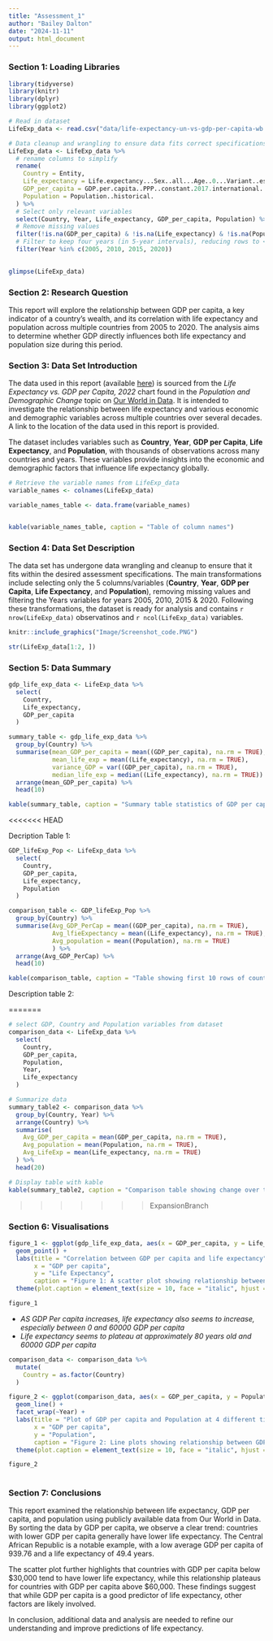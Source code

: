 ```yaml
---
title: "Assessment_1"
author: "Bailey Dalton"
date: "2024-11-11"
output: html_document
---
```


### Section 1: Loading Libraries

```r
library(tidyverse)
library(knitr)
library(dplyr)
library(ggplot2)
```

```r

# Read in dataset 
LifeExp_data <- read.csv("data/life-expectancy-un-vs-gdp-per-capita-wb.csv")

# Data cleanup and wrangling to ensure data fits correct specifications for assessment 1
LifeExp_data <- LifeExp_data %>%
  # rename columns to simplify
  rename(
    Country = Entity,
    Life_expectancy = Life.expectancy...Sex..all...Age..0...Variant..estimates,
    GDP_per_capita = GDP.per.capita..PPP..constant.2017.international...,
    Population = Population..historical.
  ) %>% 
  # Select only relevant variables 
  select(Country, Year, Life_expectancy, GDP_per_capita, Population) %>% 
  # Remove missing values 
  filter(!is.na(GDP_per_capita) & !is.na(Life_expectancy) & !is.na(Population)) %>% 
  # Filter to keep four years (in 5-year intervals), reducing rows to < 1000
  filter(Year %in% c(2005, 2010, 2015, 2020))
  

glimpse(LifeExp_data)
```


### Section 2: Research Question 

This report will explore the relationship between GDP per capita, a key indicator of a country's wealth, and its correlation with life expectancy and population across multiple countries from 2005 to 2020. The analysis aims to determine whether GDP directly influences both life expectancy and population size during this period.


### Section 3: Data Set Introduction

The data used in this report (available [here](https://ourworldindata.org/life-expectancy)) is sourced from the _Life Expectancy vs. GDP per Capita, 2022_ chart found in the _Population and Demographic Change_ topic on [Our World in Data](https://ourworldindata.org/). It is intended to investigate the relationship between life expectancy and various economic and demographic variables across multiple countries over several decades. A link to the location of the data used in this report is provided. 

The dataset includes variables such as **Country**, **Year**, **GDP per Capita**, **Life Expectancy**, and **Population**, with thousands of observations across many countries and years. These variables provide insights into the economic and demographic factors that influence life expectancy globally.

```r

# Retrieve the variable names from LifeExp_data
variable_names <- colnames(LifeExp_data)

variable_names_table <- data.frame(variable_names)


kable(variable_names_table, caption = "Table of column names")
```


### Section 4: Data Set Description 


The data set has undergone data wrangling and cleanup to ensure that it fits within the desired assessment specifications. The main transformations include selecting only the 5 columns/variables (**Country**, **Year**, **GDP per Capita**, **Life Expectancy**, and **Population**), removing missing values and filtering the Years variables for years 2005, 2010, 2015 & 2020. Following these transformations, the dataset is ready for analysis and contains `r nrow(LifeExp_data)` observatinos and `r ncol(LifeExp_data)` variables. 

```r
knitr::include_graphics("Image/Screenshot_code.PNG")
```

```r
str(LifeExp_data[1:2, ])
```

### Section 5: Data Summary

```r
gdp_life_exp_data <- LifeExp_data %>% 
  select(
    Country, 
    Life_expectancy, 
    GDP_per_capita
  )

summary_table <- gdp_life_exp_data %>% 
  group_by(Country) %>% 
  summarise(mean_GDP_per_capita = mean((GDP_per_capita), na.rm = TRUE),
            mean_life_exp = mean((Life_expectancy), na.rm = TRUE), 
            variance_GDP = var((GDP_per_capita), na.rm = TRUE), 
            median_life_exp = median((Life_expectancy), na.rm = TRUE)) %>% 
  arrange(mean_GDP_per_capita) %>% 
  head(10)

kable(summary_table, caption = "Summary table statistics of GDP per capita and Life expectancy by country")
```

<<<<<<< HEAD

Decription Table 1:

```r
GDP_lifeExp_Pop <- LifeExp_data %>% 
  select(
    Country, 
    GDP_per_capita, 
    Life_expectancy, 
    Population
  )

comparison_table <- GDP_lifeExp_Pop %>% 
  group_by(Country) %>% 
  summarise(Avg_GDP_PerCap = mean((GDP_per_capita), na.rm = TRUE),
            Avg_lfieExpectancy = mean((Life_expectancy), na.rm = TRUE),
            Avg_population = mean((Population), na.rm = TRUE)
            ) %>% 
  arrange(Avg_GDP_PerCap) %>% 
  head(10)

kable(comparison_table, caption = "Table showing first 10 rows of countries average GDP per capita, Life Expectancy and Population for comparisons")
```

Description table 2: 

=======
```r
# select GDP, Country and Population variables from dataset 
comparison_data <- LifeExp_data %>% 
  select(
    Country, 
    GDP_per_capita, 
    Population,
    Year, 
    Life_expectancy
  )

# Summarize data
summary_table2 <- comparison_data %>% 
  group_by(Country, Year) %>% 
  arrange(Country) %>% 
  summarise(
    Avg_GDP_per_capita = mean(GDP_per_capita, na.rm = TRUE),
    Avg_population = mean(Population, na.rm = TRUE),
    Avg_LifeExp = mean(Life_expectancy, na.rm = TRUE)
  ) %>% 
  head(20)

# Display table with kable
kable(summary_table2, caption = "Comparison table showing change over time of GDP, Life Expectancy and population in each country")
```

>>>>>>> ExpansionBranch

### Section 6: Visualisations 

```r
figure_1 <- ggplot(gdp_life_exp_data, aes(x = GDP_per_capita, y = Life_expectancy)) + 
  geom_point() +
  labs(title = "Correlation between GDP per capita and life expectancy", 
       x = "GDP per capita", 
       y = "Life Expectancy",
       caption = "Figure 1: A scatter plot showing relationship between GDP per capita and life expectancy") + 
  theme(plot.caption = element_text(size = 10, face = "italic", hjust = 0.5))

figure_1
```

* *_AS GDP Per capita increases, life expectancy also seems to increase, especially between 0 and 60000 GDP per capita_*
* *_Life expectancy seems to plateau at approximately 80 years old and 60000 GDP per capita_* 

```r

comparison_data <- comparison_data %>% 
  mutate(
    Country = as.factor(Country)
  )

figure_2 <- ggplot(comparison_data, aes(x = GDP_per_capita, y = Population)) + 
  geom_line() + 
  facet_wrap(~Year) +
  labs(title = "Plot of GDP per capita and Population at 4 different time points", 
       x = "GDP per capita", 
       y = "Population",
       caption = "Figure 2: Line plots showing relationship between GDP per capita and Population over time") + 
  theme(plot.caption = element_text(size = 10, face = "italic", hjust = 0.5))

figure_2
  
```


### Section 7: Conclusions

This report examined the relationship between life expectancy, GDP per capita, and population using publicly available data from Our World in Data. By sorting the data by GDP per capita, we observe a clear trend: countries with lower GDP per capita generally have lower life expectancy. The Central African Republic is a notable example, with a low average GDP per capita of 939.76 and a life expectancy of 49.4 years.

The scatter plot further highlights that countries with GDP per capita below \$30,000 tend to have lower life expectancy, while this relationship plateaus for countries with GDP per capita above \$60,000. These findings suggest that while GDP per capita is a good predictor of life expectancy, other factors are likely involved.

In conclusion, additional data and analysis are needed to refine our understanding and improve predictions of life expectancy.